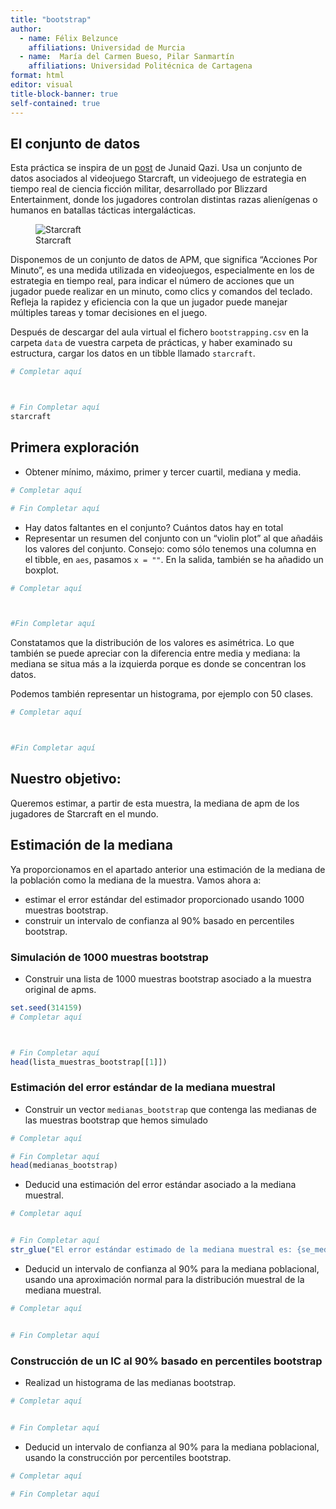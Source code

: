 ```yaml
---
title: "bootstrap"
author:
  - name: Félix Belzunce
    affiliations: Universidad de Murcia
  - name:  María del Carmen Bueso, Pilar Sanmartín
    affiliations: Universidad Politécnica de Cartagena
format: html
editor: visual
title-block-banner: true
self-contained: true
---
```


## El conjunto de datos

Esta práctica se inspira de un [post](https://medium.com/@junaidsqazi/a41-bootstrapping-and-confidence-interval-behind-the-scene-9eb349dc8926) de Junaid Qazi. Usa un conjunto de datos asociados al videojuego Starcraft, un videojuego de estrategia en tiempo real de ciencia ficción militar, desarrollado por Blizzard Entertainment, donde los jugadores controlan distintas razas alienígenas o humanos en batallas tácticas intergalácticas.

![Starcraft](starcraft.png)

Disponemos de un conjunto de datos de APM, que significa "Acciones Por Minuto", es una medida utilizada en videojuegos, especialmente en los de estrategia en tiempo real, para indicar el número de acciones que un jugador puede realizar en un minuto, como clics y comandos del teclado. Refleja la rapidez y eficiencia con la que un jugador puede manejar múltiples tareas y tomar decisiones en el juego.

Después de descargar del aula virtual el fichero `bootstrapping.csv` en la carpeta `data` de vuestra carpeta de prácticas, y haber examinado su estructura, cargar los datos en un tibble llamado `starcraft`.

```r
# Completar aquí



# Fin Completar aquí
starcraft
```



## Primera exploración

-   Obtener mínimo, máximo, primer y tercer cuartil, mediana y media.

```r
# Completar aquí

# Fin Completar aquí
```





-   Hay datos faltantes en el conjunto? Cuántos datos hay en total
-   Representar un resumen del conjunto con un "violin plot" al que añadáis los valores del conjunto. Consejo: como sólo tenemos una columna en el tibble, en `aes`, pasamos `x = ""`. En la salida, también se ha añadido un boxplot.

```r

# Completar aquí



#Fin Completar aquí
```




Constatamos que la distribución de los valores es asimétrica. Lo que también se puede apreciar con la diferencia entre media y mediana: la mediana se situa más a la izquierda porque es donde se concentran los datos.

Podemos también representar un histograma, por ejemplo con 50 clases.

```r
# Completar aquí



#Fin Completar aquí
```



::: callout-note
## Nuestro objetivo:

Queremos estimar, a partir de esta muestra, la mediana de apm de los jugadores de Starcraft en el mundo.
:::

## Estimación de la mediana

Ya proporcionamos en el apartado anterior una estimación de la mediana de la población como la mediana de la muestra. Vamos ahora a:

-   estimar el error estándar del estimador proporcionado usando 1000 muestras bootstrap.
-   construir un intervalo de confianza al 90% basado en percentiles bootstrap.

### Simulación de 1000 muestras bootstrap

-   Construir una lista de 1000 muestras bootstrap asociado a la muestra original de apms.

```r

set.seed(314159)
# Completar aquí



# Fin Completar aquí
head(lista_muestras_bootstrap[[1]])
```


### Estimación del error estándar de la mediana muestral

-   Construir un vector `medianas_bootstrap` que contenga las medianas de las muestras bootstrap que hemos simulado

```r

# Completar aquí

# Fin Completar aquí
head(medianas_bootstrap)
```



-   Deducid una estimación del error estándar asociado a la mediana muestral.

```r

# Completar aquí


# Fin Completar aquí
str_glue("El error estándar estimado de la mediana muestral es: {se_mediana}")
```



-   Deducid un intervalo de confianza al 90% para la mediana poblacional, usando una aproximación normal para la distribución muestral de la mediana muestral.

```r

# Completar aquí


# Fin Completar aquí
```


### Construcción de un IC al 90% basado en percentiles bootstrap

-   Realizad un histograma de las medianas bootstrap.

```r

# Completar aquí


# Fin Completar aquí
```




-   Deducid un intervalo de confianza al 90% para la mediana poblacional, usando la construcción por percentiles bootstrap.

```r

# Completar aquí

# Fin Completar aquí
```


